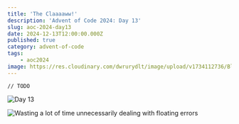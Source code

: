 ```yaml
---
title: 'The Claaaaww!'
description: 'Advent of Code 2024: Day 13'
slug: aoc-2024-day13
date: 2024-12-13T12:00:00.000Z
published: true
category: advent-of-code
tags:
    - aoc2024
image: https://res.cloudinary.com/dwrurydlt/image/upload/v1734112736/Blog/2024-day-13-the-claw_cojezb.webp
---
```


```
// TODO
```

![Day 13](https://res.cloudinary.com/dwrurydlt/image/upload/v1734112627/Blog/2024-day-13_vaqxss.webp)

![Wasting a lot of time unnecessarily dealing with floating errors](https://res.cloudinary.com/dwrurydlt/image/upload/v1734112626/Blog/2024-day-13-2_tpw9wt.webp)
